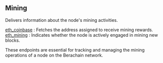 
## Mining

Delivers information about the node's mining activities.

[eth_coinbase](/bartio-api/mining/eth_coinbase) : Fetches the address assigned to receive mining rewards. \
[eth_mining](/bartio-api/mining/eth_mining) : Indicates whether the node is actively engaged in mining new blocks.

These endpoints are essential for tracking and managing the mining operations of a node on the Berachain network.

<Space h={16} />
<GetStarted />